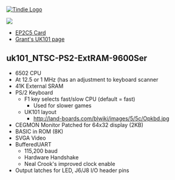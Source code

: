 <a href="https://www.tindie.com/products/land_boards/z80-6502-6809-fpga-multicomp-pcb-ep2c5-db/" >
<img src="http://land-boards.com/tindie/tindie-larges-v2.png" alt="Tindie Logo">
</img></a> 

<img src="http://land-boards.com/blwiki/images/8/8e/P971-cropped-720px.jpg"></img>

* [http://land-boards.com/blwiki/index.php?title=EP2C5-DB EP2C5 Card]
* [http://searle.x10host.com/uk101FPGA/index.html Grant's UK101 page]

== uk101_NTSC-PS2-ExtRAM-9600Ser ==

* 6502 CPU
* At 12.5 or 1 MHz (has an adjustment to keyboard scanner
* 41K External SRAM
* PS/2 Keyboard
** F1 key selects fast/slow CPU (default = fast)
*** Used for slower games
** UK101 layout
*** http://land-boards.com/blwiki/images/5/5c/Opkbd.jpg
* CEGMON Monitor Patched for 64x32 display (2KB)
* BASIC in ROM (8K)
* SVGA Video
* BufferedUART
** 	115,200 baud
** Hardware Handshake
** Neal Crook's improved clock enable
* Output latches for LED, J6/J8 I/O header pins 

